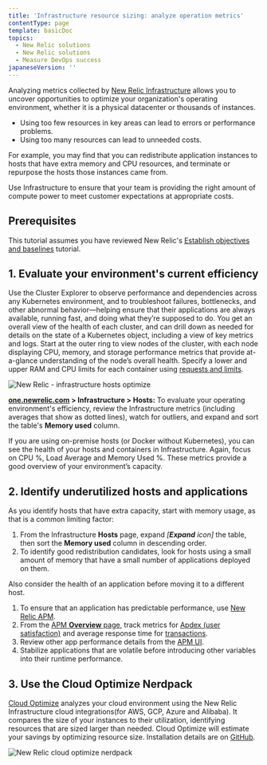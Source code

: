```yaml
---
title: 'Infrastructure resource sizing: analyze operation metrics'
contentType: page
template: basicDoc
topics:
  - New Relic solutions
  - New Relic solutions
  - Measure DevOps success
japaneseVersion: ''
---
```


Analyzing metrics collected by [New Relic Infrastructure](/docs/infrastructure/new-relic-infrastructure/getting-started/introduction-new-relic-infrastructure) allows you to uncover opportunities to optimize your organization's operating environment, whether it is a physical datacenter or thousands of instances.

* Using too few resources in key areas can lead to errors or performance problems.
* Using too many resources can lead to unneeded costs.

For example, you may find that you can redistribute application instances to hosts that have extra memory and CPU resources, and terminate or repurpose the hosts those instances came from.

Use Infrastructure to ensure that your team is providing the right amount of compute power to meet customer expectations at appropriate costs.

## Prerequisites

This tutorial assumes you have reviewed New Relic's [Establish objectives and baselines](/docs/establish-objectives-baselines) tutorial.

## 1. Evaluate your environment's current efficiency

Use the Cluster Explorer to observe performance and dependencies across any Kubernetes environment, and to troubleshoot failures, bottlenecks, and other abnormal behavior—helping ensure that their applications are always available, running fast, and doing what they’re supposed to do. You get an overall view of the health of each cluster, and can drill down as needed for details on the state of a Kubernetes object, including a view of key metrics and logs. Start at the outer ring to view nodes of the cluster, with each node displaying CPU, memory, and storage performance metrics that provide at-a-glance understanding of the node’s overall health. Specify a lower and upper RAM and CPU limits for each container using [requests and limits](https://blog.newrelic.com/engineering/kubernetes-request-and-limits/).

![New Relic - infrastructure hosts optimize](./images/infra-hosts-optimize_0.png "infra-hosts-optimize.png")

**[one.newrelic.com](https://one.newrelic.com) > Infrastructure > Hosts:** To evaluate your operating environment's efficiency, review the Infrastructure metrics (including averages that show as dotted lines), watch for outliers, and expand and sort the table's **Memory used** column.

If you are using on-premise hosts (or Docker without Kubernetes), you can see the health of your hosts and containers in Infrastructure. Again, focus on CPU %, Load Average and Memory Used %. These metrics provide a good overview of your environment’s capacity.

## 2. Identify underutilized hosts and applications

As you identify hosts that have extra capacity, start with memory usage, as that is a common limiting factor:

1. From the Infrastructure **Hosts** page, expand _\[**Expand** icon]_ the table, then sort the **Memory used** column in descending order.
2. To identify good redistribution candidates, look for hosts using a small amount of memory that have a small number of applications deployed on them.

Also consider the health of an application before moving it to a different host.

1. To ensure that an application has predictable performance, use [New Relic APM](/docs/apm/new-relic-apm/getting-started/introduction-new-relic-apm).
2. From the [APM **Overview** page](/docs/apm/applications-menu/monitoring/apm-overview-page), track metrics for [Apdex (user satisfaction)](/docs/apm/new-relic-apm/apdex/apdex-measuring-user-satisfaction) and average response time for [transactions](/docs/apm/transactions/intro-transactions/transactions-new-relic-apm).
3. Review other app performance details from the [APM UI](/docs/apm/applications-menu).
4. Stabilize applications that are volatile before introducing other variables into their runtime performance.

## 3. Use the Cloud Optimize Nerdpack

[Cloud Optimize](https://github.com/newrelic/nr1-cloud-optimize) analyzes your cloud environment using the New Relic Infrastructure cloud integrations(for AWS, GCP, Azure and Alibaba). It compares the size of your instances to their utilization, identifying resources that are sized larger than needed. Cloud Optimize will estimate your savings by optimizing resource size. Installation details are on [GitHub](https://github.com/newrelic/nr1-cloud-optimize).

![New Relic cloud optimize nerdpack](./images/new-relic-cloud-optimize-nerdpack.png "new-relic-cloud-optimize-nerdpack.png")
